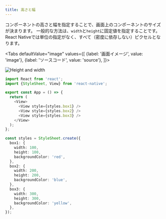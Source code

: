 ```yaml
---
title: 高さと幅
---
```



コンポーネントの高さと幅を指定することで、画面上のコンポーネントのサイズが決まります。
一般的な方法は、`width`と`height`に固定値を指定することです。
React Nativeでは単位の指定がなく、すべて（密度に依存しない）ピクセルとなります。

<!-- textlint-disable ja-technical-writing/sentence-length,ja-technical-writing/max-comma,ja-spacing/ja-no-space-around-parentheses,jtf-style/3.3.かっこ類と隣接する文字の間のスペースの有無 -->

<Tabs
  defaultValue="image"
  values={[
    {label: '画面イメージ', value: 'image'},
    {label: 'ソースコード', value: 'source'},
  ]}>

<!-- textlint-enable ja-technical-writing/sentence-length,ja-technical-writing/max-comma,ja-spacing/ja-no-space-around-parentheses,jtf-style/3.3.かっこ類と隣接する文字の間のスペースの有無 -->

<TabItem value="image">

![Height and width](height-and-width.png)

</TabItem>

<TabItem value="source">

```typescript jsx title="/src/App.tsx"
import React from 'react';
import {StyleSheet, View} from 'react-native';

export const App = () => {
  return (
    <View>
      <View style={styles.box1} />
      <View style={styles.box2} />
      <View style={styles.box3} />
    </View>
  );
};

const styles = StyleSheet.create({
  box1: {
    width: 100,
    height: 100,
    backgroundColor: 'red',
  },
  box2: {
    width: 200,
    height: 200,
    backgroundColor: 'blue',
  },
  box3: {
    width: 300,
    height: 300,
    backgroundColor: 'yellow',
  },
});
```

</TabItem>
</Tabs>
